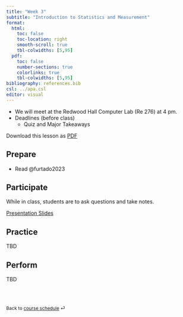 ```yaml
---
title: "Week 3"
subtitle: "Introduction to Statistics and Measurement"
format: 
  html:
    toc: false
    toc-location: right
    smooth-scroll: true
    tbl-colwidths: [5,95]
  pdf:
    toc: false
    number-sections: true
    colorlinks: true
    tbl-colwidths: [5,95]
bibliography: references.bib
csl: ../apa.csl
editor: visual
---
```


::: callout-important
-   We will meet at the Redwood Hall Computer Lab (Re 276) at 4 pm.
-   Deadlines (before class)
    -   Quiz and Major Takeaways

Download this lesson as [PDF](week-3.pdf)
:::

## Prepare

-   Read @furtado2023

## Participate

While in class, students are to ask questions and take notes.

[Presentation Slides](../slides/lec-3.qmd)

## Practice

TBD

## Perform

TBD

<br><br>

::: {style="font-size: 0.875em;"}
Back to [course schedule](/ "Course schedule") ⏎
:::
